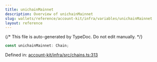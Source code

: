 ```yaml
---
title: unichainMainnet
description: Overview of unichainMainnet
slug: wallets/reference/account-kit/infra/variables/unichainMainnet
layout: reference
---
```


{/* This file is auto-generated by TypeDoc. Do not edit manually. */}

```ts
const unichainMainnet: Chain;
```

Defined in: [account-kit/infra/src/chains.ts:313](https://github.com/alchemyplatform/aa-sdk/blob/0cc60e9f694c242d91befdaa2f26cdec3ee389c5/account-kit/infra/src/chains.ts#L313)
